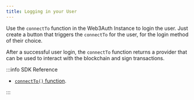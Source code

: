 ```yaml
---
title: Logging in your User
---
```


Use the `connectTo` function in the Web3Auth Instance to login the user. Just create a button that triggers the `connectTo` for the user, for the
login method of their choice.

After a successful user login, the `connectTo` function returns a provider that can be used to interact with the blockchain and sign transactions.

:::info SDK Reference

- [`connectTo()` function](/sdk/pnp/web/no-modal/usage#logging-in-the-user).

:::
